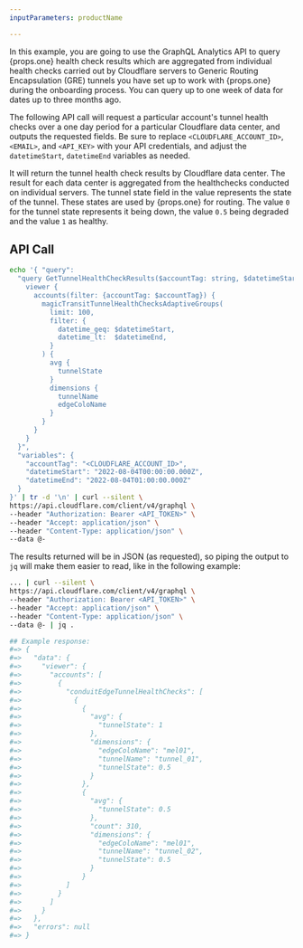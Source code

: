 ```yaml
---
inputParameters: productName

---
```



In this example, you are going to use the GraphQL Analytics API to query {props.one} health check results which are aggregated from individual health checks carried out by Cloudflare servers to Generic Routing Encapsulation (GRE) tunnels you have set up to work with {props.one} during the onboarding process. You can query up to one week of data for dates up to three months ago.

The following API call will request a particular account's tunnel health checks over a one day period for a particular Cloudflare data center, and outputs the requested fields. Be sure to replace `<CLOUDFLARE_ACCOUNT_ID>`, `<EMAIL>`, and `<API_KEY>` with your API credentials, and adjust the `datetimeStart`, `datetimeEnd` variables as needed.

It will return the tunnel health check results by Cloudflare data center. The result for each data center is aggregated from the healthchecks conducted on individual servers. The tunnel state field in the value represents the state of the tunnel. These states are used by {props.one} for routing. The value `0` for the tunnel state represents it being down, the value `0.5` being degraded and the value `1` as healthy.

## API Call

```bash
echo '{ "query":
  "query GetTunnelHealthCheckResults($accountTag: string, $datetimeStart: string, $datetimeEnd: string) {
    viewer {
      accounts(filter: {accountTag: $accountTag}) {
        magicTransitTunnelHealthChecksAdaptiveGroups(
          limit: 100,
          filter: {
            datetime_geq: $datetimeStart,
            datetime_lt:  $datetimeEnd,
          }
        ) {
          avg {
            tunnelState
          }
          dimensions {
            tunnelName
            edgeColoName
          }
        }
      }
    }
  }",
  "variables": {
    "accountTag": "<CLOUDFLARE_ACCOUNT_ID>",
    "datetimeStart": "2022-08-04T00:00:00.000Z",
    "datetimeEnd": "2022-08-04T01:00:00.000Z"
  }
}' | tr -d '\n' | curl --silent \
https://api.cloudflare.com/client/v4/graphql \
--header "Authorization: Bearer <API_TOKEN>" \
--header "Accept: application/json" \
--header "Content-Type: application/json" \
--data @-
```

The results returned will be in JSON (as requested), so piping the output to `jq` will make them easier to read, like in the following example:

```bash
... | curl --silent \
https://api.cloudflare.com/client/v4/graphql \
--header "Authorization: Bearer <API_TOKEN>" \
--header "Accept: application/json" \
--header "Content-Type: application/json" \
--data @- | jq .

## Example response:
#=> {
#=>   "data": {
#=>     "viewer": {
#=>       "accounts": [
#=>         {
#=>           "conduitEdgeTunnelHealthChecks": [
#=>             {
#=>               {
#=>                 "avg": {
#=>                   "tunnelState": 1
#=>                 },
#=>                 "dimensions": {
#=>                   "edgeColoName": "mel01",
#=>                   "tunnelName": "tunnel_01",
#=>                   "tunnelState": 0.5
#=>                 }
#=>               },
#=>               {
#=>                 "avg": {
#=>                   "tunnelState": 0.5
#=>                 },
#=>                 "count": 310,
#=>                 "dimensions": {
#=>                   "edgeColoName": "mel01",
#=>                   "tunnelName": "tunnel_02",
#=>                   "tunnelState": 0.5
#=>                 }
#=>               }
#=>           ]
#=>         }
#=>       ]
#=>     }
#=>   },
#=>   "errors": null
#=> }
```
